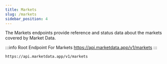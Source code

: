 ```yaml
---
title: Markets
slug: /markets
sidebar_position: 4
---
```


The Markets endpoints provide reference and status data about the markets covered by Market Data.

:::info Root Endpoint For Markets
https://api.marketdata.app/v1/markets
:::

    https://api.marketdata.app/v1/markets


<DocCardList items={useCurrentSidebarCategory().items} />
